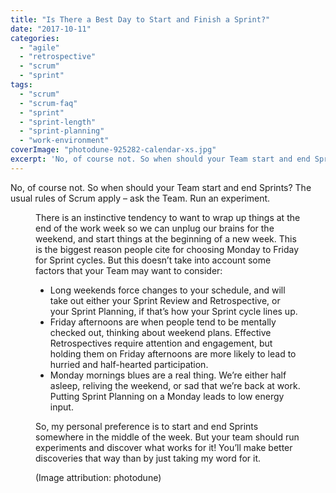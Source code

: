 ```yaml
---
title: "Is There a Best Day to Start and Finish a Sprint?"
date: "2017-10-11"
categories: 
  - "agile"
  - "retrospective"
  - "scrum"
  - "sprint"
tags: 
  - "scrum"
  - "scrum-faq"
  - "sprint"
  - "sprint-length"
  - "sprint-planning"
  - "work-environment"
coverImage: "photodune-925282-calendar-xs.jpg"
excerpt: 'No, of course not. So when should your Team start and end Sprints? The usual rules of'
---
```




No, of course not. So when should your Team start and end Sprints? The usual rules of Scrum apply – ask the Team. Run an experiment.

<Figure
  src={Photodune925282CalendarXs}
  alt="Calendar image licensed from Photodune"
  caption="Calendar image licensed from Photodune"
/>


There is an instinctive tendency to want to wrap up things at the end of the work week so we can unplug our brains for the weekend, and start things at the beginning of a new week. This is the biggest reason people cite for choosing Monday to Friday for Sprint cycles. But this doesn’t take into account some factors that your Team may want to consider:

- Long weekends force changes to your schedule, and will take out either your Sprint Review and Retrospective, or your Sprint Planning, if that’s how your Sprint cycle lines up.
- Friday afternoons are when people tend to be mentally checked out, thinking about weekend plans. Effective Retrospectives require attention and engagement, but holding them on Friday afternoons are more likely to lead to hurried and half-hearted participation.
- Monday mornings blues are a real thing. We’re either half asleep, reliving the weekend, or sad that we’re back at work. Putting Sprint Planning on a Monday leads to low energy input.

So, my personal preference is to start and end Sprints somewhere in the middle of the week. But your team should run experiments and discover what works for it! You’ll make better discoveries that way than by just taking my word for it.

(Image attribution: photodune)
